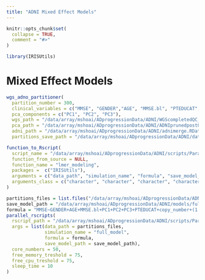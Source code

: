 ```yaml
---
title: "ADNI Mixed Effect Models"
---
```


```r
knitr::opts_chunk$set(
  collapse = TRUE,
  comment = "#>"
)
```

```r
library(IRISUtils)
```

# Mixed Effect Models

```r
wgs_adno_partitioner(
  partition_number = 300,
  clinical_variables = c("MMSE", "GENDER","AGE", "MMSE.bl", "PTEDUCAT", "PTID", "VISID"),
  pca_components = c("PC1", "PC2", "PC3"),
  wgs_path = "/data/array/mshoai/ADprogressionData/ADNI/WGScompletedQC_phenoed.raw",
  pca_path = "/data/array/mshoai/ADprogressionData/ADNI/ADNIprunedpostQCPCA.eigenvec",
  adni_path = "/data/array/mshoai/ADprogressionData/ADNI/adnimerge.RData",
  partitions_save_path = "/data/array/mshoai/ADprogressionData/ADNI/data_partitions/")
```


```r
function_to_Rscript(
  script_name = "/data/array/mshoai/ADprogressionData/ADNI/scripts/Parallel_Modeling.R", 
  function_from_source = NULL,
  function_name = "lmer_modeling",
  packages =  c("IRISUtils"),
  arguments = c("data_path", "simulation_name", "formula", "save_model_path"),
  arguments_class = c("character", "character", "character", "character")
)
```

```r
partitions_files = list.files("/data/array/mshoai/ADprogressionData/ADNI/data_partitions/", full.names = T) 
save_model_path = "/data/array/mshoai/ADprogressionData/ADNI/models/full_model/"
formula = "MMSE~GENDER+AGE+MMSE.bl+PC1+PC2+PC3+PTEDUCAT+copy_number+(1|PTID)+(1|VISID)"
parallel_rscripts(
  rscript_path = "/data/array/mshoai/ADprogressionData/ADNI/scripts/Parallel_Modeling.R",
  args = list(data_path = partitions_files, 
              simulation_name = "full_model",
              formula = formula, 
              save_model_path = save_model_path),
  core_numbers = 50,
  free_memory_treshold = 75,
  free_cpu_treshold = 75,
  sleep_time = 10
)
```



